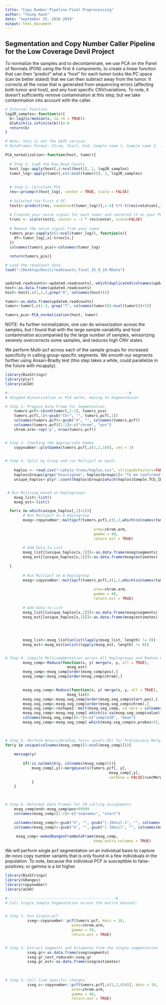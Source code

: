 ```yaml
---
title: "Copy Number Pipeline Final Preprocessing"
author: "Young Kwon"
date: "September 25, 2016-2019"
output: html_document
---
```


## Segmentation and Copy Number Caller Pipeline for the Low Coverage Devil Project

To normalize the samples  and to decontaminate, we use PCA on the Panel of Normals (PON) using the first 4 components, to create a linear function that can then "predict" what a "host" for each tumor looks like PC space (can be better stated) that we can then subtract away from the tumor. It corrects all the noise that is generated from sequencing errors (affecting both tumor and host), and any host specific CNV/variations. To note, it doesn't sufficiently remove contamination at this step; but we take contamination into account with the caller. 

```r

# Internal Function
log2R_samples<-function(x){
  b<-log2(x/median(x, na.rm = TRUE))
  b[which(is.infinite(b))]<-0
  return(b)
}

# Note: this is not the GATK version:
# DataFrames Format: Chrom, Start, End, Sample name 1, Sample name 2, ...)

PCA_normalization<-function(host, tumor){
  
  # Step 1: LogR the Raw Read Counts
  host_log<-apply(host[,4:ncol(host)], 2, log2R_samples)
  tumor_log<-apply(tumor[,c(4:ncol(tumor))], 2, log2R_samples)
  
  
  # Step 2: Calculate PCA
  res<-prcomp(t(host_log), center = TRUE, scale = FALSE)
  
  # Selected the First 4 PC:
  test1<-predict(res, newdata=t(tumor_log))[,1:4] %*% t(res$rotation[,1:4])
  
  # Created your noise signal for each tumor and centered it on your PON
  trunc <- scale(test1, center = -1 * res$center, scale=FALSE)
  
  # Remove the noise signal from your tumor
  tumors_pca<-sapply(c(1:ncol(tumor_log)), function(x){
    df<-tumor_log[,x]-trunc[x,]
  })
  colnames(tumors_pca)<-colnames(tumor_log)
  
  return(tumors_pca)}

```


```r

# Load the readcount data
load("~/Desktop/Devil/readcounts_final_25_9_19.RData")


updated.readcounts<-updated.readcounts[,-which(duplicated(colnames(updated.readcounts)))]
host<-as.data.frame(updated.readcounts)
host<-host[,c(1,2,3,grep("H", colnames(host)))]

tumor<-as.data.frame(updated.readcounts)
tumor<-tumor[,c(1:3, grep("T", colnames(tumor)[6:ncol(tumor)])+5)]

tumors_pca<-PCA_normalization(host, tumor)

``` 


NOTE: As further normalization, one can do winsorization across the samples, but I found that with the large sample variability and host contamination accompanied by the large number of samples, winsorizing severely overcorrects some samples, and reduces high CNV states. 


We perform Multi-pcf across each of the sample groups for increased specificity in calling group-specific segments. We smooth our segments further using Ansari-Bradly test (this step takes a while, could parallelize in the future with mcapply).

```r
library(BioStrings)
library(plyr)
library(aCGH)

#-------------------------------------------------------#
# Skipped Winsorization as PCA works, moving to Segmentation:

# Step 1: Prepare Data Frame for Segmentation
    tumors.pcf<-cbind(tumor[,1:2], tumors_pca)
    tumors.pcf[,1]<-gsub("Chr", "", tumors.pcf[,1])
    colnames(tumors.pcf)<-gsub("X", "", colnames(tumors.pcf))
    colnames(tumors.pcf)[1:2]<-c("chrom", "pos")
    chrom.arm<-rep('p', nrow(tumors.pcf))


# Step 2: Checking the Appropriate Gamma
    copynumber::plotGamma(tumors.pcf[,c(1,2,10)], cex = 3)

    
# Step 3: Split by Group and run Multipcf on each:
 
    haplos <- read.csv("~/phylo_trees/haplos.csv", stringsAsFactors=FALSE) # our haplotype table used for the segmentation is now outdated.
    haplos$Groups[grep("Unassigned", haplos$Groups)]<-"To be confirmed"
    unique_haplos<-plyr::count(haplos$Groups[which(haplos$Sample.TCG_ID %in% colnames(tumors.pcf))])


 # Run Multiseg based on Haplogroups:
    mseg_list<-list()
    mseg_est<-list()

  for(x in which(unique_haplos[,2]>1)){
        # Run Multipcf on A Haplogroup      
        mseg<-copynumber::multipcf(tumors.pcf[,c(1,2,which(colnames(tumors.pcf) %in% haplos$Sample.TCG_ID[which(haplos$Groups %in% 
                                                                                  unique_haplos[x,1])]))], 
                                        arms=chrom.arm, 
                                        gamma = 40,
                                        return.est = TRUE)
      
        # Add Data to List
        mseg_list[[unique_haplos[x,1]]]<-as.data.frame(mseg$segments)
        mseg_est[[unique_haplos[x,1]]]<-as.data.frame(mseg$estimates)
  
  }
    
        # Run Multipcf on A Haplogroup      
        mseg<-copynumber::multipcf(tumors.pcf[,c(1,2,which(colnames(tumors.pcf) %in% haplos$Sample.TCG_ID[which(haplos$Groups %in% 
                                                                                  unique_haplos[which(unique_haplos[,2]==1),1])]))], 
                                        arms=chrom.arm, 
                                        gamma = 40,
                                        return.est = TRUE)
      
        # Add Data to List
        mseg_list[[unique_haplos[x,1]]]<-as.data.frame(mseg$segments)
        mseg_est[[unique_haplos[x,1]]]<-as.data.frame(mseg$estimates)
  
  
    
    
        mseg_list<-mseg_list[unlist(lapply(mseg_list, length) != 0)]
        mseg_est<-mseg_est[unlist(lapply(mseg_est, length) != 0)]


# Step 4: Compile Multisegmentation across All Haplogroups and Reduce & Sort Matrix
        mseg_comp<-Reduce(function(x, y) merge(x, y, all = TRUE), 
                            mseg_est)
        mseg_comp<-mseg_comp[order(mseg_comp$pos),]
        mseg_comp<-mseg_comp[order(mseg_comp$chrom),]

        
        mseg.seg_comp<-Reduce(function(x, y) merge(x, y, all = TRUE), 
                            mseg_list)
        mseg.seg_comp<-mseg.seg_comp[order(mseg.seg_comp$start.pos),]
        mseg.seg_comp<-mseg.seg_comp[order(mseg.seg_comp$chrom),]
        mseg.seg_comp<-reshape2::melt(mseg.seg_comp, id.vars = colnames(mseg.seg_comp)[1:5])
        mseg.seg_comp<-mseg.seg_comp[-which(is.na(mseg.seg_comp$value)),]
        colnames(mseg.seg_comp)[6:7]<-c("sampleID", "mean")
        mseg.seg_comp<-mseg.seg_comp[-which(mseg.seg_comp$n.probes<5),-c(2,5)]
        
        

# Step 5: Perform Ansari/Bradley Tests (pval<.05) for Preliminary Merging for Each Sample
for(y in unique(colnames(mseg_comp)[3:ncol(mseg_comp)])){
    
    message(y)
    
        if(!is.na(match(y, colnames(mseg_comp)))){
            mseg_comp[,y]<-mergeLevels(tumors.pcf[, y], 
                                               mseg_comp[,y], 
                                               verbose = FALSE)$vecMerged
            }
    }

        

# Step 6: Reformat Data Frames for CN calling assignments
    mseg_comp$end<-mseg_comp$pos+99999
    colnames(mseg_comp)[1:2]<-c("seqnames", "start")

    colnames(mseg_comp)<-gsub("X", "", gsub("[.]Devil.1", "", colnames(mseg_comp)))
    colnames(mseg_comp)<-gsub("X", "", gsub("[.]Devil", "", colnames(mseg_comp)))
    
     mseg_comp<-makeGRangesFromDataFrame(mseg_comp, 
                                        keep.extra.columns = TRUE)

```



We will perform single pcf segmentation on an individual basis to capture de-novo copy number variants that is only found in a few individuals in the population. To note, because the individual PCF is susceptible to false-positives; or gamma is a lot higher.
```r

library(BioStrings)
library(GRanges)
library(copynumber)
library(aCGH)

#-------------------------------------------------#
# Call Single Sample Segmentation across the entire dataset:


# Step 1: Run Single-pcf
          sseg<-copynumber::pcf(tumors.pcf, kmin = 10,
                              arms=chrom.arm, 
                              gamma = 50, 
                              return.est = TRUE)


# Step 2: Extract Segments and Estimates from the Single-segmentation 
          sseg.gr<-as.data.frame(sseg$segments)
          sseg.gr_cest_reduced<-sseg.gr
          sseg.gr_est<-as.data.frame(sseg$estimates)
          
          
          
# Step 3: Cell-line Specific changes:
          sseg.c<-copynumber::pcf(tumors.pcf[,c(1,2,434)], kmin = 10,
                              arms=chrom.arm, 
                              gamma = 40, 
                              return.est = TRUE)          
          
    
```

